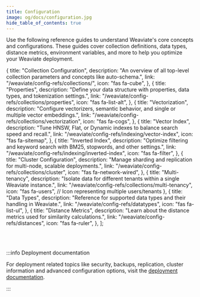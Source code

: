 ```yaml
---
title: Configuration
image: og/docs/configuration.jpg
hide_table_of_contents: true
---
```


Use the following reference guides to understand Weaviate's core concepts and configurations. These guides cover collection definitions, data types, distance metrics, environment variables, and more to help you optimize your Weaviate deployment.


  {
    title: "Collection Configuration",
    description:
      "An overview of all top-level collection parameters and concepts like auto-schema.",
    link: "/weaviate/config-refs/collections/",
    icon: "fas fa-cube",
  },
  {
    title: "Properties",
    description:
      "Define your data structure with properties, data types, and tokenization settings.",
    link: "/weaviate/config-refs/collections/properties",
    icon: "fas fa-list-alt",
  },
  {
    title: "Vectorization",
    description:
      "Configure vectorizers, semantic behavior, and single or multiple vector embeddings.",
    link: "/weaviate/config-refs/collections/vectorization",
    icon: "fas fa-cogs",
  },
  {
    title: "Vector Index",
    description:
      "Tune HNSW, Flat, or Dynamic indexes to balance search speed and recall.",
    link: "/weaviate/config-refs/indexing/vector-index",
    icon: "fas fa-sitemap",
  },
  {
    title: "Inverted Index",
    description:
      "Optimize filtering and keyword search with BM25, stopwords, and other settings.",
    link: "/weaviate/config-refs/indexing/inverted-index",
    icon: "fas fa-filter",
  },
  {
    title: "Cluster Configuration",
    description:
      "Manage sharding and replication for multi-node, scalable deployments.",
    link: "/weaviate/config-refs/collections/cluster",
    icon: "fas fa-network-wired",
  },
  {
    title: "Multi-tenancy",
    description:
      "Isolate data for different tenants within a single Weaviate instance.",
    link: "/weaviate/config-refs/collections/multi-tenancy",
    icon: "fas fa-users", // Icon representing multiple users/tenants
  },
  {
    title: "Data Types",
    description:
      "Reference for supported data types and their handling in Weaviate.",
    link: "/weaviate/config-refs/datatypes",
    icon: "fas fa-list-ul",
  },
  {
    title: "Distance Metrics",
    description:
      "Learn about the distance metrics used for similarity calculations.",
    link: "/weaviate/config-refs/distances",
    icon: "fas fa-ruler",
  },
];

<br />
<CardsSection items={mainReferencesData} />
<br />

:::info Deployment documentation

For deployment related topics like security, backups, replication, cluster information and advanced configuration options, visit the [deployment documentation](/docs/deploy/config-refs/index.mdx).

:::
